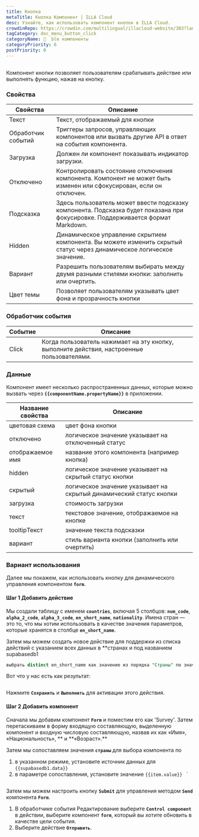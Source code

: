 ```yaml
---
title: Кнопка
metaTitle: Кнопка Компонент | ILLA Cloud
desc: Узнайте, как использовать компонент кнопок в ILLA Cloud.
crowdinRepo: https://crowdin.com/multilingual/illacloud-website/303?languages=ru&filter=basic&value=0
tagCategory: doc_menu_button_click
categoryName: 🧬  ble компоненты
categoryPriority: 6
postPriority: 0
---
```


## <h2 hidden>Что такое кнопка?</h2>

Компонент кнопки позволяет пользователям срабатывать действие или выполнять функцию, нажав на кнопку. 

### Свойства

| Свойства           | Описание                                                                                                                        |
| ------------------ | ------------------------------------------------------------------------------------------------------------------------------- |
| Текст              | Текст, отображаемый для кнопки                                                                                                  |
| Обработчик событий | Триггеры запросов, управляющих компонентов или вызвать другие API в ответ на события компонента.                                |
| Загрузка           | Должен ли компонент показывать индикатор загрузки.                                                                              |
| Отключено          | Контролировать состояние отключения компонента. Компонент не может быть изменен или сфокусирован, если он отключен.             |
| Подсказка          | Здесь пользователь может ввести подсказку компонента. Подсказка будет показана при фокусировке. Поддерживается формат Markdown. |
| Hidden             | Динамическое управление скрытием компонента. Вы можете изменить скрытый статус через динамическое логическое значение.          |
| Вариант            | Разрешить пользователям выбирать между двумя разными стилями кнопки: заполнить или очертить.                                    |
| Цвет темы          | Позволяет пользователям указывать цвет фона и прозрачность кнопки                                                               |

### Обработчик события

| Событие | Описание                                                                                   |
| ------- | ------------------------------------------------------------------------------------------ |
| Click   | Когда пользователь нажимает на эту кнопку, выполните действия, настроенные пользователями. |

### Данные

Компонент имеет несколько распространенных данных, которые можно вызвать через **`{{componentName.propertyName}}`** в приложении.

| Название свойства | Описание                                                            |
| ----------------- | ------------------------------------------------------------------- |
| цветовая схема    | цвет фона кнопки                                                    |
| отключено         | логическое значение указывает на отключенный статус                 |
| отображаемое имя  | название этого компонента (например кнопка)                         |
| hidden            | логическое значение указывает на скрытый статус кнопки              |
| скрытый           | логическое значение указывает на скрытый динамический статус кнопки |
| загрузка          | стоимость загрузки                                                  |
| текст             | текстовое значение, отображаемое на кнопке                          |
| tooltipТекст      | значение текста подсказки                                           |
| вариант           | стиль варианта кнопки (заполнить или очертить)                      |

### Вариант использования

Далее мы покажем, как использовать кнопку для динамического управления компонентом **`form`**. 

#### Шаг 1 Добавить действие

Мы создали таблицу с именем **`countries`**, включая 5 столбцов: **`num_code`**, **`alpha_2_code`**, **`alpha_3_code`**, **`en_short_name`**, **`nationality`**. Имена стран — это то, что мы хотим использовать в качестве значения параметров, которые хранятся в столбце **`en_short_name`**.

Затем мы можем создать новое действие для поддержки из списка действий с указанием всех данных в \*\*странах и под названием supabasedb1 

```sql
выбрать distinct en_short_name как значение из порядка "Страны" по значению;
```

Вот что у нас есть как результат:

<img src='https://cdn.illacloud.com/official-website/img/docs/countries.png' alt='' />

Нажмите **`Сохранить`** и **`Выполнить`** для активации этого действия.

#### Шаг 2 Добавить компонент

Сначала мы добавим компонент **`Form`** и поместим его как 'Survey'. Затем перетаскиваем в форму входящую составляющую, выделенную компонент и входную числовую составляющую, назвав их как «Имя», «Национальность», ** и **«Возраст».\*\*

Затем мы сопоставляем значения **`страны`** для выбора компонента по 

1.  в указанном режиме, установите источник данных для `{{supabasedb1.data}}` 
2.  в параметре сопоставления, установите значение `{{item.value}} ` \`

<img src='https://cdn.illacloud.com/official-website/img/docs/button1.png' alt='' />

Затем мы можем настроить кнопку **`Submit`** для управления методом **`Send`** компонента **`Form`**. 

1.  В обработчике события Редактирование выберите **`Control component`** в действии, выберите компонент **`form`**, который вы хотите обновить в качестве цели события.
2.  Выберите действие **`Отправить`**. 

<img src='https://cdn.illacloud.com/official-website/img/docs/countries2.png' alt='' />
